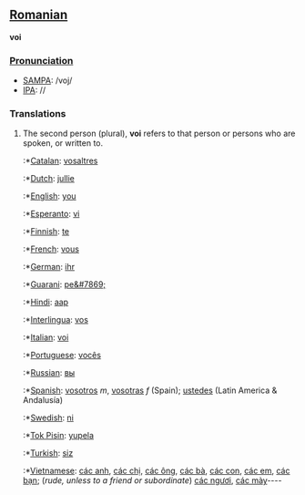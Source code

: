 ==[[Romanian]]==
'''voi'''

===[[Pronunciation]]===
*[[w:SAMPA|SAMPA]]: /voj/
*[[w:IPA|IPA]]: //

===Translations===
# The second person (plural), '''voi''' refers to that person or persons who are spoken, or written to.
#:*[[Catalan]]: [[vosaltres]]
#:*[[Dutch]]: [[jullie]]
#:*[[English]]: [[you]]
#:*[[Esperanto]]: [[vi]]
#:*[[Finnish]]: [[te]]
#:*[[French]]: [[vous]]
#:*[[German]]: [[ihr]]
#:*[[Guarani]]: [[pe&#7869;]]
#:*[[Hindi]]: [[aap]]
#:*[[Interlingua]]: [[vos]]
#:*[[Italian]]: [[voi]]
#:*[[Portuguese]]: [[vocês]]
#:*[[Russian]]: [[вы]]
#:*[[Spanish]]: [[vosotros]] ''m'', [[vosotras]] ''f'' (Spain); [[ustedes]] (Latin America & Andalusía)
#:*[[Swedish]]: [[ni]]
#:*[[Tok Pisin]]: [[yupela]]
#:*[[Turkish]]: [[siz]]
#:*[[Vietnamese]]: [[các anh]], [[các chị]], [[các ông]], [[các bà]], [[các con]], [[các em]], [[các bạn]]; (''rude, unless to a friend or subordinate'') [[các ngươi]], [[các mày]]----